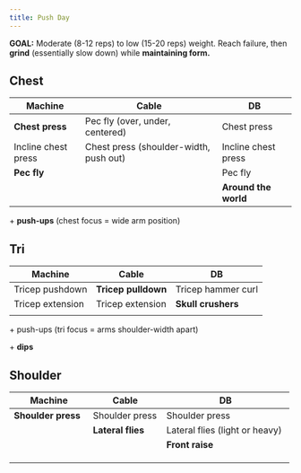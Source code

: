 ```yaml
---
title: Push Day
---
```


**GOAL:** Moderate (8-12 reps) to low (15-20 reps) weight. Reach failure, then **grind** (essentially slow down) while **maintaining form.**

::: panel-tabset
## Chest

| Machine             | Cable                                  | DB                   |
|---------------------|----------------------------------------|----------------------|
| **Chest press**     | Pec fly (over, under, centered)        | Chest press          |
| Incline chest press | Chest press (shoulder-width, push out) | Incline chest press  |
| **Pec fly**         |                                        | Pec fly              |
|                     |                                        | **Around the world** |

\+ **push-ups** (chest focus = wide arm position)

## Tri

| Machine          | Cable               | DB                 |
|------------------|---------------------|--------------------|
| Tricep pushdown  | **Tricep pulldown** | Tricep hammer curl |
| Tricep extension | Tricep extension    | **Skull crushers** |
|                  |                     |                    |

\+ push-ups (tri focus = arms shoulder-width apart)

\+ **dips**

## Shoulder

| Machine            | Cable             | DB                             |
|--------------------|-------------------|--------------------------------|
| **Shoulder press** | Shoulder press    | Shoulder press                 |
|                    | **Lateral flies** | Lateral flies (light or heavy) |
|                    |                   | **Front raise**                |
|                    |                   |                                |
|                    |                   |                                |
|                    |                   |                                |
:::
